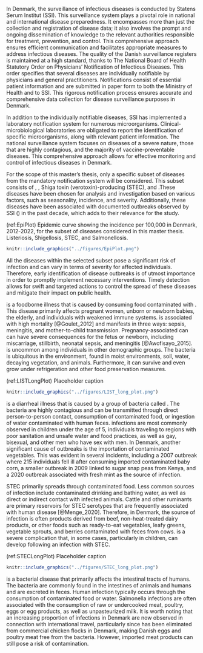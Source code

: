 \chapter{Dataset}

In Denmark, the surveillance of infectious diseases is conducted by Statens Serum Institut (SSI). This surveillance system plays a pivotal role in national and international disease preparedness. It encompasses more than just the collection and registration of disease data; it also involves the prompt and ongoing dissemination of knowledge to the relevant authorities responsible for treatment, prevention, and control. This comprehensive approach ensures efficient communication and facilitates appropriate measures to address infectious diseases. The quality of the Danish surveillance registers is maintained at a high standard, thanks to The National Board of Health Statutory Order on Physicians' Notification of Infectious Diseases. This order specifies that several diseases\footnote{For a full list of diseases see \href{https://www.ssi.dk/sygdomme-beredskab-og-forskning/anmeldelse-af-sygdomme/lovpligtige-meldesystemer/individ_anmeldelses_sygdomme}{\nolinkurl{https://www.ssi.dk/sygdomme-beredskab-og-forskning/anmeldelse-af-sygdomme/lovpligtige-meldesystemer/individ_anmeldelses_sygdomme}}} are individually notifiable by physicians and general practitioners. Notifications consist of essential patient information and are submitted in paper form to both the Ministry of Health and to SSI. This rigorous notification process ensures accurate and comprehensive data collection for disease surveillance purposes in Denmark. 

In addition to the individually notifiable diseases, SSI has implemented a laboratory notification system for numerous microorganisms. Clinical-microbiological laboratories are obligated to report the identification of specific microorganisms, along with relevant patient information. The national surveillance system focuses on diseases of a severe nature, those that are highly contagious, and the majority of vaccine-preventable diseases. This comprehensive approach allows for effective monitoring and control of infectious diseases in Denmark.

\section{Case studies}

For the scope of this master's thesis, only a specific subset of diseases from the mandatory notification system will be considered. This subset consists of \textit{Listeriosis}, \textit{Shigellosis}, Shiga toxin (verotoxin)-producing \textit{Escherichia coli} (STEC), and \textit{Salmonellosis}.These diseases have been chosen for analysis and investigation based on various factors, such as seasonality, incidence, and severity. Additionally, these diseases have been associated with documented outbreaks observed by SSI (\href{https://www.ssi.dk/sygdomme-beredskab-og-forskning/sygdomsudbrud/arkiv}{https://www.ssi.dk/sygdomme-beredskab-og-forskning/sygdomsudbrud/arkiv}) in the past decade, which adds to their relevance for the study.

(ref:EpiPlot) Epidemic curve showing the incidence per 100,000 in Denmark, 2012-2022, for the subset of diseases considered in this master thesis. \textbf{(a)} Listeriosis, \textbf{(b)} Shigellosis, \textbf{(c)} STEC, and \textbf{(d)} Salmonellosis.

```r
knitr::include_graphics("../figures/EpiPlot.png")
```

All the diseases within the selected subset pose a significant risk of infection and can vary in terms of severity for affected individuals. Therefore, early identification of disease outbreaks is of utmost importance in order to promptly implement necessary interventions. Timely detection allows for swift and targeted actions to control the spread of these diseases and mitigate their impact on public health.

\subsection{\textit{Listeriosis}}

\textit{Listeriosis} is a foodborne illness that is caused by consuming food contaminated with \textit{Listeria monocytogenes}. This disease primarily affects pregnant women, unborn or newborn babies, the elderly, and individuals with weakened immune systems. \textit{Listeriosis} is associated with high mortality [@Goulet_2012] and manifests in three ways: sepsis, meningitis, and mother-to-child transmission. Pregnancy-associated \textit{Listeriosis} can can have severe consequences for the fetus or newborn, including miscarriage, stillbirth, neonatal sepsis, and meningitis [@Awofisayo_2015]. \textit{Listeriosis} is uncommon among individuals in other demographic groups. The bacteria is ubiquitous in the environment, found in moist environments, soil, water, decaying vegetation, and animals. Furthermore, it can survive and even grow under refrigeration and other food preservation measures.


(ref:LISTLongPlot) Placeholder caption
```r
knitr::include_graphics("../figures/LIST_long_plot.png")
```

\subsection{\textit{Shiggellosis}}

\textit{Shiggellosis} is a diarrheal illness that is caused by a group of bacteria called \textit{Shigella}. The bacteria are highly contagious and can be transmitted through direct person-to-person contact, consumption of contaminated food, or ingestion of water contaminated with human feces. \textit{Shigella} infections are most commonly observed in children under the age of 5, individuals traveling to regions with poor sanitation and unsafe water and food practices, as well as gay, bisexual, and other men who have sex with men. In Denmark, another significant cause of \textit{Shigellosis} outbreaks is the importation of contaminated vegetables. This was evident in several incidents, including a 2007 outbreak where 215 individuals fell ill after consuming imported contaminated baby corn, a smaller outbreak in 2009 linked to sugar snap peas from Kenya, and a 2020 outbreak associated with fresh mint as the source of infection\footnote{See \href{https://www.ssi.dk/-/media/arkiv/dk/aktuelt/nyhedsbreve/epi-nyt/2007/2007-pdf/epi-nyt---2007---uge-35.pdf}{EPI-NYT 35/07}, \href{https://www.ssi.dk/-/media/arkiv/dk/aktuelt/nyhedsbreve/epi-nyt/2009/2009-pdf/epi-nyt---2009---uge-36.pdf}{EPI-NYT 36/09}, and  \href{https://www.ssi.dk/aktuelt/nyhedsbreve/epi-nyt/2020/uge-41---2020}{EPI-NYT 41/20} respectively}.

\subsection{Shiga toxin (verotoxin)-producing \textit{Escherichia coli}}

STEC primarily spreads through contaminated food. Less common sources of infection include contaminated drinking and bathing water, as well as direct or indirect contact with infected animals. Cattle and other ruminants are primary reservoirs for STEC serotypes that are frequently associated with human disease [@Menge_2020]. Therefore, in Denmark, the source of infection is often products derived from beef, non-heat-treated dairy products, or other foods such as ready-to-eat vegetables, leafy greens, vegetable sprouts, and berries contaminated with feces from cows. \textit{Hemolytic uremic syndrome} is a severe complication that, in some cases, particularly in children, can develop following an infection with STEC.

(ref:STECLongPlot) Placeholder caption
```r
knitr::include_graphics("../figures/STEC_long_plot.png")
```

\subsection{\textit{Salmonellosis}}

\textit{Salmonellosis} is a bacterial disease that primarily affects the intestinal tracts of humans. The \textit{Salmonella} bacteria are commonly found in the intestines of animals and humans and are excreted in feces. Human infection typically occurs through the consumption of contaminated food or water. Salmonella infections are often associated with the consumption of raw or undercooked meat, poultry, eggs or egg products, as well as unpasteurized milk. It is worth noting that an increasing proportion of infections in Denmark are now observed in connection with international travel, particularly since \textit{Salmonella} has been eliminated from commercial chicken flocks in Denmark, making Danish eggs and poultry meat free from the bacteria. However, imported meat products can still pose a risk of contamination.



\cleardoublepage